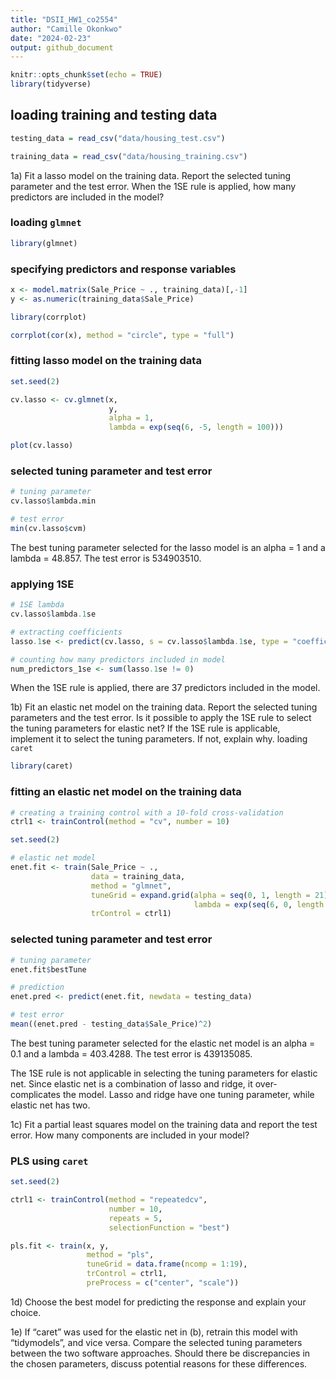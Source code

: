 ```yaml
---
title: "DSII_HW1_co2554"
author: "Camille Okonkwo"
date: "2024-02-23"
output: github_document
---
```


```r
knitr::opts_chunk$set(echo = TRUE)
library(tidyverse)
```

## loading training and testing data 
```r
testing_data = read_csv("data/housing_test.csv")

training_data = read_csv("data/housing_training.csv")
```

1a) Fit a lasso model on the training data. Report the selected tuning parameter and the test error. When the 1SE rule is applied, how many predictors are included in the model?

### loading `glmnet`
```r
library(glmnet)
```

### specifying predictors and response variables
```r
x <- model.matrix(Sale_Price ~ ., training_data)[,-1]
y <- as.numeric(training_data$Sale_Price)

library(corrplot)

corrplot(cor(x), method = "circle", type = "full")
```

### fitting lasso model on the training data
```r
set.seed(2)

cv.lasso <- cv.glmnet(x, 
                      y,
                      alpha = 1,
                      lambda = exp(seq(6, -5, length = 100)))

plot(cv.lasso)

```

### selected tuning parameter and test error
```r
# tuning parameter
cv.lasso$lambda.min

# test error
min(cv.lasso$cvm)
```

The best tuning parameter selected for the lasso model is an alpha = 1 and a lambda = 48.857. The test error is 534903510. 

### applying 1SE
```r
# 1SE lambda
cv.lasso$lambda.1se

# extracting coefficients
lasso.1se <- predict(cv.lasso, s = cv.lasso$lambda.1se, type = "coefficients")

# counting how many predictors included in model
num_predictors_1se <- sum(lasso.1se != 0)
```

When the 1SE rule is applied, there are 37 predictors included in the model. 


1b) Fit an elastic net model on the training data. Report the selected tuning parameters and the test error. Is it possible to apply the 1SE rule to select the tuning parameters for elastic net? If the 1SE rule is applicable, implement it to select the tuning parameters. If not, explain why. 
loading `caret`
```r
library(caret)
```

### fitting an elastic net model on the training data
```r
# creating a training control with a 10-fold cross-validation
ctrl1 <- trainControl(method = "cv", number = 10)

set.seed(2)

# elastic net model
enet.fit <- train(Sale_Price ~ .,
                  data = training_data,
                  method = "glmnet",
                  tuneGrid = expand.grid(alpha = seq(0, 1, length = 21),
                                         lambda = exp(seq(6, 0, length = 100))),
                  trControl = ctrl1)
```

### selected tuning parameter and test error
```r
# tuning parameter
enet.fit$bestTune

# prediction
enet.pred <- predict(enet.fit, newdata = testing_data)

# test error
mean((enet.pred - testing_data$Sale_Price)^2)
```
The best tuning parameter selected for the elastic net model is an alpha = 0.1 and a lambda = 403.4288. The test error is 439135085. 

The 1SE rule is not applicable in selecting the tuning parameters for elastic net. Since elastic net is a combination of lasso and ridge, it over-complicates the model. Lasso and ridge have one tuning parameter, while elastic net has two.


1c) Fit a partial least squares model on the training data and report the test error. How
many components are included in your model?

### PLS using `caret`
```r
set.seed(2)

ctrl1 <- trainControl(method = "repeatedcv",
                      number = 10,
                      repeats = 5,
                      selectionFunction = "best")

pls.fit <- train(x, y,
                 method = "pls",
                 tuneGrid = data.frame(ncomp = 1:19),
                 trControl = ctrl1,
                 preProcess = c("center", "scale"))


```


1d) Choose the best model for predicting the response and explain your choice.

1e) If “caret” was used for the elastic net in (b), retrain this model with “tidymodels”, and vice versa. Compare the selected tuning parameters between the two software approaches. Should there be discrepancies in the chosen parameters, discuss potential reasons for these differences.
